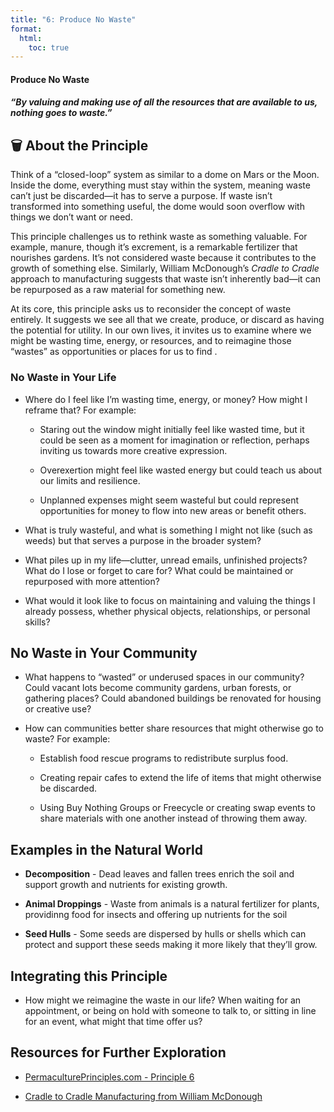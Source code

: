 ```yaml
---
title: "6: Produce No Waste"
format:
  html:
    toc: true
---
```


#### Produce No Waste

#### *"By valuing and making use of all the resources that are available to us, nothing goes to waste."*

## 🗑️ About the Principle

Think of a “closed-loop” system as similar to a dome on Mars or the Moon. Inside the dome, everything must stay within the system, meaning waste can’t just be discarded—it has to serve a purpose. If waste isn’t transformed into something useful, the dome would soon overflow with things we don’t want or need.

This principle challenges us to rethink waste as something valuable. For example, manure, though it’s excrement, is a remarkable fertilizer that nourishes gardens. It’s not considered waste because it contributes to the growth of something else. Similarly, William McDonough’s *Cradle to Cradle* approach to manufacturing suggests that waste isn’t inherently bad—it can be repurposed as a raw material for something new.

At its core, this principle asks us to reconsider the concept of waste entirely. It suggests we see all that we create, produce, or discard as having the potential for utility. In our own lives, it invites us to examine where we might be wasting time, energy, or resources, and to reimagine those "wastes" as opportunities or places for us to find .

### No Waste in Your Life

-   Where do I feel like I’m wasting time, energy, or money? How might I reframe that? For example:

    -   Staring out the window might initially feel like wasted time, but it could be seen as a moment for imagination or reflection, perhaps inviting us towards more creative expression.

    -   Overexertion might feel like wasted energy but could teach us about our limits and resilience.

    -   Unplanned expenses might seem wasteful but could represent opportunities for money to flow into new areas or benefit others.

-   What is truly wasteful, and what is something I might not like (such as weeds) but that serves a purpose in the broader system?

-   What piles up in my life—clutter, unread emails, unfinished projects? What do I lose or forget to care for? What could be maintained or repurposed with more attention?

-   What would it look like to focus on maintaining and valuing the things I already possess, whether physical objects, relationships, or personal skills?

## No Waste in Your Community

-   What happens to "wasted" or underused spaces in our community? Could vacant lots become community gardens, urban forests, or gathering places? Could abandoned buildings be renovated for housing or creative use?

-   How can communities better share resources that might otherwise go to waste? For example:

    -   Establish food rescue programs to redistribute surplus food.

    -   Creating repair cafes to extend the life of items that might otherwise be discarded.

    -   Using Buy Nothing Groups or Freecycle or creating swap events to share materials with one another instead of throwing them away.

## Examples in the Natural World

-   **Decomposition** - Dead leaves and fallen trees enrich the soil and support growth and nutrients for existing growth.

-   **Animal Droppings** - Waste from animals is a natural fertilizer for plants, providinng food for insects and offering up nutrients for the soil

-   **Seed Hulls** - Some seeds are dispersed by hulls or shells which can protect and support these seeds making it more likely that they'll grow.

## Integrating this Principle

-   How might we reimagine the waste in our life? When waiting for an appointment, or being on hold with someone to talk to, or sitting in line for an event, what might that time offer us?

## Resources for Further Exploration

-   [PermaculturePrinciples.com - Principle 6](https://permacultureprinciples.com/permaculture-principles/_6/)

-   [Cradle to Cradle Manufacturing from William McDonough](https://mcdonough.com/cradle-to-cradle/)
